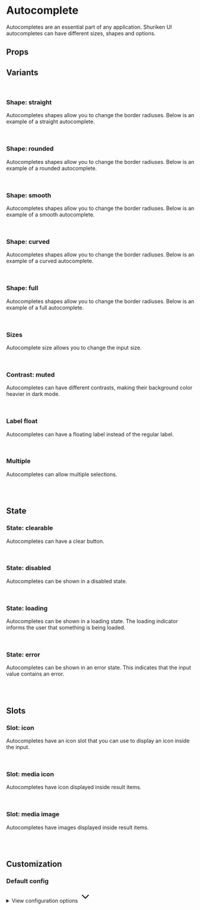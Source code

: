 
<Meta of={AutocompleteStories} />

# Autocomplete

Autocompletes are an essential part of any application. Shuriken UI autocompletes can have different sizes, shapes and options.

<Primary />

## Props

<Controls />

## Variants

<br />

### Shape: straight

Autocompletes shapes allow you to change the border radiuses. Below is an example of a straight autocomplete.

<div className="flex gap-2 bg-slate-100 dark:bg-slate-900 p-6 rounded-sm">
  <Story of={AutocompleteStories.ShapeStraight} />
</div>

<br />

### Shape: rounded

Autocompletes shapes allow you to change the border radiuses. Below is an example of a rounded autocomplete.

<div className="flex gap-2 bg-slate-100 dark:bg-slate-900 p-6 rounded-sm">
  <Story of={AutocompleteStories.ShapeRounded} />
</div>

<br />

### Shape: smooth

Autocompletes shapes allow you to change the border radiuses. Below is an example of a smooth autocomplete.

<div className="flex gap-2 bg-slate-100 dark:bg-slate-900 p-6 rounded-sm">
  <Story of={AutocompleteStories.ShapeSmooth} />
</div>

<br />

### Shape: curved

Autocompletes shapes allow you to change the border radiuses. Below is an example of a curved autocomplete.

<div className="flex gap-2 bg-slate-100 dark:bg-slate-900 p-6 rounded-sm">
  <Story of={AutocompleteStories.ShapeCurved} />
</div>

<br />

### Shape: full

Autocompletes shapes allow you to change the border radiuses. Below is an example of a full autocomplete.

<div className="flex gap-2 bg-slate-100 dark:bg-slate-900 p-6 rounded-sm">
  <Story of={AutocompleteStories.ShapeFull} />
</div>

<br />

### Sizes

Autocomplete size allows you to change the input size.

<div className="flex gap-2 bg-slate-100 dark:bg-slate-900 p-6 rounded-sm">
  <Story of={AutocompleteStories.SizeSm} />
  <Story of={AutocompleteStories.SizeMd} />
  <Story of={AutocompleteStories.SizeLg} />
</div>

<br />

### Contrast: muted

Autocompletes can have different contrasts, making their background color heavier in dark mode.

<div className="flex items-end gap-2 border border-muted-200 dark:border-muted-800 bg-white dark:bg-slate-900 p-6 rounded-sm">
  <Story of={AutocompleteStories.ContrastMutedSm} />
  <Story of={AutocompleteStories.ContrastMutedMd} />
  <Story of={AutocompleteStories.ContrastMutedLg} />
</div>

<br />

### Label float

Autocompletes can have a floating label instead of the regular label.

<div className="flex items-end gap-2 bg-slate-100 dark:bg-slate-900 p-6 rounded-sm">
  <Story of={AutocompleteStories.LabelFloatSm} />
  <Story of={AutocompleteStories.LabelFloatMd} />
  <Story of={AutocompleteStories.LabelFloatLg} />
</div>

<br />

### Multiple

Autocompletes can allow multiple selections.

<div className="flex items-end gap-2 bg-slate-100 dark:bg-slate-900 p-6 rounded-sm">
  <Story of={AutocompleteStories.Multiple} />
</div>

<br />
<br />

## State

### State: clearable

Autocompletes can have a clear button.

<div className="flex items-end gap-2 bg-slate-100 dark:bg-slate-900 p-6 rounded-sm">
  <Story of={AutocompleteStories.ClearableSm} />
  <Story of={AutocompleteStories.ClearableMd} />
  <Story of={AutocompleteStories.ClearableLg} />
</div>

<br />

### State: disabled

Autocompletes can be shown in a disabled state.

<div className="flex items-end gap-2 bg-slate-100 dark:bg-slate-900 p-6 rounded-sm">
  <Story of={AutocompleteStories.DisabledSm} />
  <Story of={AutocompleteStories.DisabledMd} />
  <Story of={AutocompleteStories.DisabledLg} />
</div>

<br />

### State: loading

Autocompletes can be shown in a loading state. The loading indicator informs the user that something is being loaded.

<div className="flex items-end gap-2 bg-slate-100 dark:bg-slate-900 p-6 rounded-sm">
  <Story of={AutocompleteStories.LoadingSm} />
  <Story of={AutocompleteStories.LoadingMd} />
  <Story of={AutocompleteStories.LoadingLg} />
</div>

<br />

### State: error

Autocompletes can be shown in an error state. This indicates that the input value contains an error.

<div className="flex items-end gap-2 bg-slate-100 dark:bg-slate-900 p-6 rounded-sm">
  <Story of={AutocompleteStories.ErrorSm} />
  <Story of={AutocompleteStories.ErrorMd} />
  <Story of={AutocompleteStories.ErrorLg} />
</div>

<br />
<br />

## Slots

### Slot: icon

Autocompletes have an icon slot that you can use to display an icon inside the input.

<div className="flex items-end gap-2 bg-slate-100 dark:bg-slate-900 p-6 rounded-sm">
  <Story of={AutocompleteStories.SlotIconSm} />
  <Story of={AutocompleteStories.SlotIconMd} />
  <Story of={AutocompleteStories.SlotIconLg} />
</div>

<br />

### Slot: media icon

Autocompletes have icon displayed inside result items.

<div className="flex items-end gap-2 bg-slate-100 dark:bg-slate-900 p-6 rounded-sm">
  <Story of={AutocompleteStories.MediaIconSm} />
  <Story of={AutocompleteStories.MediaIconMd} />
  <Story of={AutocompleteStories.MediaIconLg} />
</div>

<br />

### Slot: media image

Autocompletes have images displayed inside result items.

<div className="flex items-end gap-2 bg-slate-100 dark:bg-slate-900 p-6 rounded-sm">
  <Story of={AutocompleteStories.MediaImgSm} />
  <Story of={AutocompleteStories.MediaImgMd} />
  <Story of={AutocompleteStories.MediaImgLg} />
</div>

<br />
<br />

## Customization

### Default config

<div class="relative">
  <details class="relative bg-slate-50 border border-slate-200 rounded-lg p-4 [&>summary>svg]:open:-rotate-180">
    <summary class="list-none cursor-pointer">
      <span class="font-sans text-slate-500">View configuration options</span>
      <svg
        class="w-5 h-5 text-slate-500 absolute top-5 end-4 transition-transform duration-300"
        xmlns="http://www.w3.org/2000/svg"
        width="32"
        height="32"
        viewBox="0 0 24 24"
      >
        <path
          fill="none"
          stroke="currentColor"
          stroke-linecap="round"
          stroke-linejoin="round"
          stroke-width="2"
          d="m6 9l6 6l6-6"
        />
      </svg>
    </summary>

    <div class="!mt-4">
      <pre >
        {JSON.stringify(defaultAutocompleteConfig, null, 2)}
      </pre>
    </div>

  </details>
</div>
